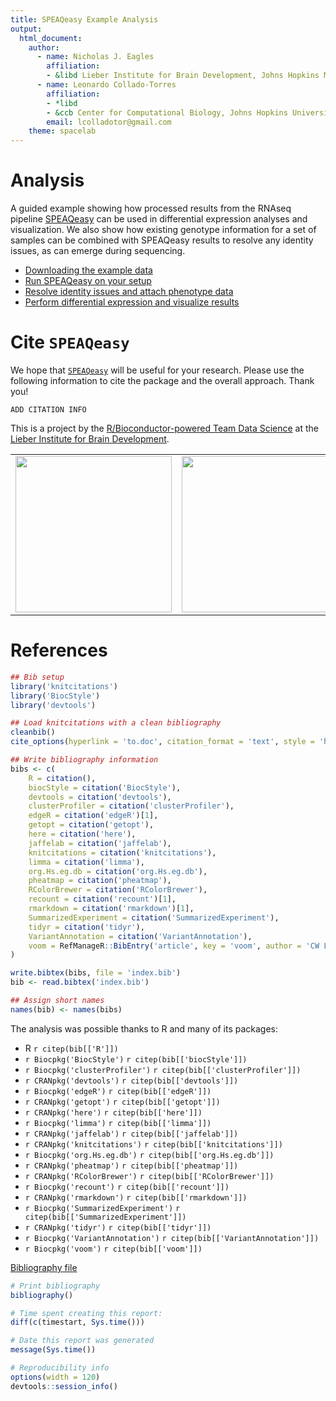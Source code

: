 ```yaml
---
title: SPEAQeasy Example Analysis
output:
  html_document:
    author:
      - name: Nicholas J. Eagles
        affiliation:
        - &libd Lieber Institute for Brain Development, Johns Hopkins Medical Campus
      - name: Leonardo Collado-Torres
        affiliation:
        - *libd
        - &ccb Center for Computational Biology, Johns Hopkins University
        email: lcolladotor@gmail.com
    theme: spacelab
---
```


# Analysis

A guided example showing how processed results from the RNAseq pipeline [SPEAQeasy](https://github.com/LieberInstitute/SPEAQeasy) can be used in differential expression analyses and visualization. We also show how existing genotype information for a set of samples can be combined with SPEAQeasy results to resolve any identity issues, as can emerge during sequencing.

* [Downloading the example data](prepare_data.html)
* [Run SPEAQeasy on your setup](run_speaqeasy.html)
* [Resolve identity issues and attach phenotype data](swap_speaqeasy.html)
* [Perform differential expression and visualize results](de_analysis_speaqeasy.html)

# Cite `SPEAQeasy`

We hope that [`SPEAQeasy`](http://research.libd.org/SPEAQeasy/) will be useful for your research. Please use the following information to cite the package and the overall approach. Thank you!

```
ADD CITATION INFO
```


This is a project by the [R/Bioconductor-powered Team Data Science](https://lcolladotor.github.io/bioc_team_ds) at the [Lieber Institute for Brain Development](https://www.libd.org/).

|     |     |
|-----|-----|
| <a href="https://lcolladotor.github.io/bioc_team_ds"><img src="http://lcolladotor.github.io/img/Leo_transparente.png" width="250px"></a> | <a href="https://www.libd.org/"><img src="http://lcolladotor.github.io/img/LIBD_logo.jpg" width="250px"></a> |


# References

```r
## Bib setup
library('knitcitations')
library('BiocStyle')
library('devtools')

## Load knitcitations with a clean bibliography
cleanbib()
cite_options(hyperlink = 'to.doc', citation_format = 'text', style = 'html')

## Write bibliography information
bibs <- c(
    R = citation(),
    biocStyle = citation('BiocStyle'),
    devtools = citation('devtools'),
    clusterProfiler = citation('clusterProfiler'),
    edgeR = citation('edgeR')[1],
    getopt = citation('getopt'),
    here = citation('here'),
    jaffelab = citation('jaffelab'),
    knitcitations = citation('knitcitations'),
    limma = citation('limma'),
    org.Hs.eg.db = citation('org.Hs.eg.db'),
    pheatmap = citation('pheatmap'),
    RColorBrewer = citation('RColorBrewer'),
    recount = citation('recount')[1],
    rmarkdown = citation('rmarkdown')[1],
    SummarizedExperiment = citation('SummarizedExperiment'),
    tidyr = citation('tidyr'),
    VariantAnnotation = citation('VariantAnnotation'),
    voom = RefManageR::BibEntry('article', key = 'voom', author = 'CW Law and Y Chen and W Shi and GK Smyth', year = '2014', title = 'Voom: precision weights unlock linear model analysis tools for RNA-seq read counts', journal = 'Genome Biology', volume = '15', pages = 'R29')
)

write.bibtex(bibs, file = 'index.bib')
bib <- read.bibtex('index.bib')

## Assign short names
names(bib) <- names(bibs)
```

The analysis was possible thanks to R and many of its packages:

* R `r citep(bib[['R']])`
* `r Biocpkg('BiocStyle')` `r citep(bib[['biocStyle']])`
* `r Biocpkg('clusterProfiler')` `r citep(bib[['clusterProfiler']])`
* `r CRANpkg('devtools')` `r citep(bib[['devtools']])`
* `r Biocpkg('edgeR')` `r citep(bib[['edgeR']])`
* `r CRANpkg('getopt')` `r citep(bib[['getopt']])`
* `r CRANpkg('here')` `r citep(bib[['here']])`
* `r Biocpkg('limma')` `r citep(bib[['limma']])`
* `r CRANpkg('jaffelab')` `r citep(bib[['jaffelab']])`
* `r CRANpkg('knitcitations')` `r citep(bib[['knitcitations']])`
* `r Biocpkg('org.Hs.eg.db')` `r citep(bib[['org.Hs.eg.db']])`
* `r CRANpkg('pheatmap')` `r citep(bib[['pheatmap']])`
* `r CRANpkg('RColorBrewer')` `r citep(bib[['RColorBrewer']])`
* `r Biocpkg('recount')` `r citep(bib[['recount']])`
* `r CRANpkg('rmarkdown')` `r citep(bib[['rmarkdown']])`
* `r Biocpkg('SummarizedExperiment')` `r citep(bib[['SummarizedExperiment']])`
* `r CRANpkg('tidyr')` `r citep(bib[['tidyr']])`
* `r Biocpkg('VariantAnnotation')` `r citep(bib[['VariantAnnotation']])`
* `r Biocpkg('voom')` `r citep(bib[['voom']])`

[Bibliography file](index.bib)

```r
# Print bibliography
bibliography()
```

```r
# Time spent creating this report:
diff(c(timestart, Sys.time()))

# Date this report was generated
message(Sys.time())

# Reproducibility info
options(width = 120)
devtools::session_info()
```
